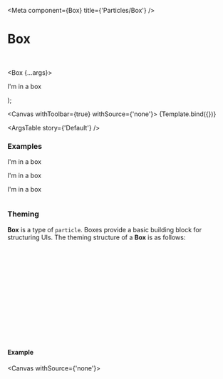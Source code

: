 

<Meta
  component={Box}
  title={'Particles/Box'}
/>

# Box

<br/>

  <Box {...args}>
    <p>I'm in a box</p>
  </Box>
);

<Canvas withToolbar={true} withSource={'none'}>
  <Story name='Default' args={{}}>
    {Template.bind({})}
  </Story>
</Canvas>

<ArgsTable story={'Default'} />

### Examples

<Canvas>
  <Story name='Card'>
    <Box variant='card'>
      <p>I'm in a box</p>
    </Box>
  </Story>
</Canvas>

<Canvas>
  <Story name='Bordered'>
    <Box variant='bordered'>
      <p>I'm in a box</p>
    </Box>
  </Story>
</Canvas>

<Canvas>
  <Story name='Padded'>
    <Box variant='padded'>
      <p>I'm in a box</p>
    </Box>
  </Story>
</Canvas>

<Canvas>
  <Story name='Scrollable Horizontally'>
    <Box width={'100px'} isScrollableHorizontally={true} isFullHeight={true}>
      <div style={{backgroundColor: '#dddddd', width: '1000px', height: '50px'}} />
    </Box>
  </Story>
</Canvas>

<Canvas>
  <Story name='Scrollable Vertically'>
    <Box height={'100px'} isScrollableVertically={true} isFullWidth={false}>
      <div style={{backgroundColor: '#dddddd', height: '1000px', width: '50px'}} />
    </Box>
  </Story>
</Canvas>

<Canvas>
  <Story name='Empty Card with Tooltip'>
    <Box variant='card' title='Tooltip on the Box' isFullWidth={false} />
  </Story>
</Canvas>

<Canvas>
  <Story name='Clipped Content'>
    <Box width='125px' height='100px'>
      <LayerContainer>
        <Box
          variant='rounded'
          width='100px'
          height='100px'
          shouldClipContent={true}
        >
          <Image fitType='contain' source='https://www.w3schools.com/howto/img_avatar2.png'/>
        </Box>
        <LayerContainer.Layer isFullWidth={false} isFullHeight={false} alignmentHorizontal={Alignment.End} >
          <Pill variant='squared-secondary' text='User' />
        </LayerContainer.Layer>
      </LayerContainer>
    </Box>
  </Story>
</Canvas>

### Theming

**Box** is a type of `particle`. Boxes provide a basic building block for structuring UIs.
The theming structure of a **Box** is as follows:
```ts
interface IBoxTheme extends CssTheme, ThemeType {
  'background-color': string;
  'border-radius': string;
  'border-color': string;
  'border-width': string;
  'border-style': string;
  'padding': string;
  'box-shadow': string;
  'margin': string;
  'outline-style': string;
  'outline-color': string;
  'outline-width': string;
  'outline-offset': string;
}
```

#### Example

<Canvas withSource={'none'}>
  <Story name='comTestBlock'>
    <BoxThemeExample />
  </Story>
</Canvas>
